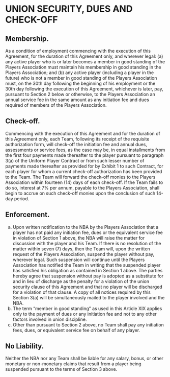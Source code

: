 # UNION SECURITY, DUES AND CHECK-OFF

## Membership.

As a condition of employment commencing with the execution of this Agreement, for the duration of this Agreement only, and wherever legal: (a) any active player who is or later becomes a member in good standing of the Players Association must maintain his membership in good standing in the Players Association; and (b) any active player (including a player in the future) who is not a member in good standing of the Players Association must, on the 30th day following the beginning of his employment or the 30th day following the execution of this Agreement, whichever is later, pay, pursuant to Section 2 below or otherwise, to the Players Association an annual service fee in the same amount as any initiation fee and dues required of members of the Players Association.

## Check-off.

Commencing with the execution of this Agreement and for the duration of this Agreement only, each Team, following its receipt of the requisite authorization form, will check-off the initiation fee and annual dues, assessments or service fees, as the case may be, in equal installments from the first four payments made thereafter to the player pursuant to paragraph 3(a) of the Uniform Player Contract or from such lesser number of payments made thereafter as provided for by Exhibit 1 to such Contract, for each player for whom a current check-off authorization has been provided to the Team. The Team will forward the check-off monies to the Players Association within fourteen (14) days of each check-off. If the Team fails to do so, interest at 7\% per annum, payable to the Players Association, shall begin to accrue on such check-off monies upon the conclusion of such 14-day period.

## Enforcement.

(a) Upon written notification to the NBA by the Players Association that a player has not paid any initiation fee, dues or the equivalent service fee in violation of Section 1 above, the NBA will raise the matter for discussion with the player and his Team. If there is no resolution of the matter within seven (7) days, then the Team will, upon the written request of the Players Association, suspend the player without pay, wherever legal. Such suspension will continue until the Players Association has notified the Team in writing that the suspended player has satisfied his obligation as contained in Section 1 above. The parties hereby agree that suspension without pay is adopted as a substitute for and in lieu of discharge as the penalty for a violation of the union security clause of this Agreement and that no player will be discharged for a violation of that clause. A copy of all notices required by this Section 3(a) will be simultaneously mailed to the player involved and the NBA.
(b) The term "member in good standing" as used in this Article XIX applies only to the payment of dues or any initiation fee and not to any other factors involved in union discipline.
(c) Other than pursuant to Section 2 above, no Team shall pay any initiation fees, dues, or equivalent service fee on behalf of any player.

## No Liability.

Neither the NBA nor any Team shall be liable for any salary, bonus, or other monetary or non-monetary claims that result from a player being suspended pursuant to the terms of Section 3 above.